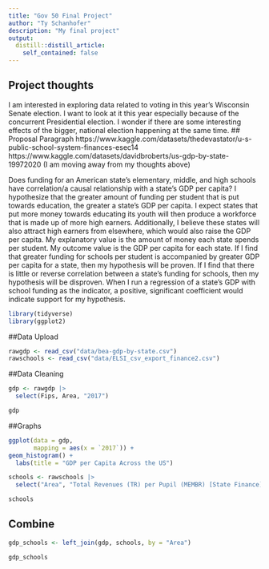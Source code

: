 ```yaml
---
title: "Gov 50 Final Project"
author: "Ty Schanhofer"
description: "My final project"
output:
  distill::distill_article:
    self_contained: false
---
```




## Project thoughts

I am interested in exploring data related to voting in this year's Wisconsin Senate election. I want to look at it this year especially because of the concurrent Presidential election. I wonder if there are some interesting effects of the bigger, national election happening at the same time.
## Proposal Paragraph
https://www.kaggle.com/datasets/thedevastator/u-s-public-school-system-finances-esec14
https://www.kaggle.com/datasets/davidbroberts/us-gdp-by-state-19972020
  (I am moving away from my thoughts above) 
  
  Does funding for an American state's elementary, middle, and high schools have correlation/a causal relationship with a state's GDP per capita? I hypothesize that the greater amount of funding per student that is put towards education, the greater a state's GDP per capita. I expect states that put more money towards educating its youth will then produce a workforce that is made up of more high earners. Additionally, I believe these states will also attract high earners from elsewhere, which would also raise the GDP per capita. My explanatory value is the amount of money each state spends per student. My outcome value is the GDP per capita for each state. If I find that greater funding for schools per student is accompanied by greater GDP per capita for a state, then my hypothesis will be proven. If I find that there is little or reverse correlation between a state's funding for schools, then my hypothesis will be disproven. When I run a regression of a state's GDP with school funding as the indicator, a positive, significant coefficient would indicate support for my hypothesis.
  

```r
library(tidyverse)
library(ggplot2)
```

  
##Data Upload
```r
rawgdp <- read_csv("data/bea-gdp-by-state.csv")
rawschools <- read_csv("data/ELSI_csv_export_finance2.csv")
```

##Data Cleaning

```r
gdp <- rawgdp |>
  select(Fips, Area, "2017")

gdp
```



##Graphs

```r
ggplot(data = gdp,
       mapping = aes(x = `2017`)) +
geom_histogram() +
  labs(title = "GDP per Capita Across the US")
```



```r
schools <- rawschools |>
  select("Area", "Total Revenues (TR) per Pupil (MEMBR) [State Finance] 2016-17")

schools
```





## Combine
```r
gdp_schools <- left_join(gdp, schools, by = "Area")

gdp_schools
```



  
